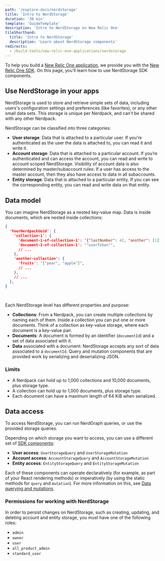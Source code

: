 ```yaml
---
path: '/explore-docs/nerdstorage'
title: 'Intro to NerdStorage'
duration: '30 min'
template: 'GuideTemplate'
description: 'Intro to NerdStorage on New Relic One'
tileShorthand:
  title: 'Intro to NerdStorage'
  description: 'Learn about NerdStorage components'
redirects:
  - /build-tools/new-relic-one-applications/nerdstorage
---
```


<Intro>

To help you build a [New Relic One application](/use-cases/build-new-relic-one-applications), we provide you with the [New Relic One SDK](/client-side-sdk/index.html). On this page, you’ll learn how to use NerdStorage SDK components.

</Intro> 

## Use NerdStorage in your apps

NerdStorage is used to store and retrieve simple sets of data, including users's configuration settings and preferences (like favorites), or any other small data sets. This storage is unique per Nerdpack, and can't be shared with any other Nerdpack.

NerdStorage can be classified into three categories: 

- **User storage**: Data that is attached to a particular user. If you’re authenticated as the user the data is attached to, you can read it and write it.
- **Account storage**: Data that is attached to a particular account. If you’re authenticated and can access the account, you can read and write to account scoped NerdStorage. Visibility of account data is also determined by master/subaccount rules: If a user has access to the master account, then they also have access to data in all subaccounts.
- **Entity storage**: Data that is attached to a particular entity. If you can see the corresponding entity, you can read and write data on that entity.

## Data model

You can imagine NerdStorage as a nested key-value map. Data is inside documents, which are nested inside collections:

```json copy=false lineNumbers=false
{
  'YourNerdpackUuid': {
    'collection-1': {
      'document-1-of-collection-1': '{"lastNumber": 42, "another": [1]}',
      'document-2-of-collection-1': '"userToken"',
      // ...
    },
    'another-collection': {
      'fruits': '["pear", "apple"]',
      // ...
    },
    // ...
  },
}
```
<br />

Each NerdStorage level has different properties and purpose:

- **Collections**: From a Nerdpack, you can create multiple collections by naming each of them. Inside a collection you can put one or more documents. Think of a collection as key-value storage, where each document is a key-value pair.
- **Documents**: A document is formed by an identifier (```documentId```) and a set of data associated with it.
- **Data** associated with a document: NerdStorage accepts any sort of data associated to a ```documentId```. Query and mutation components that are provided work by serializing and deserializing JSON.

### Limits

- A Nerdpack can hold up to 1,000 collections and 10,000 documents, plus storage type.
- A collection can hold up to 1,000 documents, plus storage type.
- Each document can have a maximum length of 64 KiB when serialized.

## Data access

To access NerdStorage, you can run NerdGraph queries, or use the provided storage queries.

Depending on which storage you want to access, you can use a different set of [SDK components](/client-side-sdk/index.html):

- **User access**: ```UserStorageQuery``` and ```UserStorageMutation```
- **Account access**: ```AccountStorageQuery``` and ```AccountStorageMutation```
- **Entity access**: ```EntityStorageQuery``` and ```EntityStorageMutation```

Each of these components can operate declaratively (for example, as part of your React rendering methods) or imperatively (by using the static methods for ```query``` and ```mutation```). For more information on this, see [Data querying and mutations](/build-tools/new-relic-one-applications/query-and-store-data).

### Permissions for working with NerdStorage

In order to persist changes on NerdStorage, such as creating, updating, and deleting account and entity storage, you must have one of the following roles:

- ```admin```
- ```owner```
- ```user```
- ```all_product_admin```
- ```standard_user```
